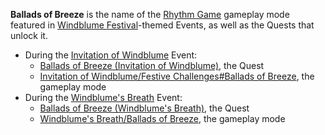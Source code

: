 {{Disambiguation}}
'''Ballads of Breeze''' is the name of the [[Rhythm Game]] gameplay mode featured in [[Windblume Festival]]-themed Events, as well as the Quests that unlock it.
* During the [[Invitation of Windblume]] Event:
** [[Ballads of Breeze (Invitation of Windblume)]], the Quest
** [[Invitation of Windblume/Festive Challenges#Ballads of Breeze]], the gameplay mode
* During the [[Windblume's Breath]] Event:
** [[Ballads of Breeze (Windblume's Breath)]], the Quest
** [[Windblume's Breath/Ballads of Breeze]], the gameplay mode